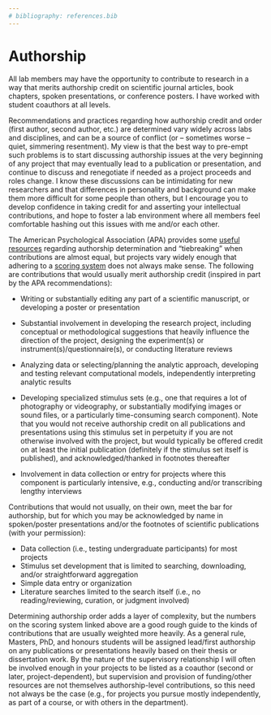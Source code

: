 ```yaml
---
# bibliography: references.bib
---
```


# Authorship

All lab members may have the opportunity to contribute to research in a way that merits authorship credit on scientific journal articles, book chapters, spoken presentations, or conference posters. I have worked with student coauthors at all levels.

Recommendations and practices regarding how authorship credit and order (first author, second author, etc.) are determined vary widely across labs and disciplines, and can be a source of conflict (or -- sometimes worse -- quiet, simmering resentment). My view is that the best way to pre-empt such problems is to start discussing authorship issues at the very beginning of any project that may eventually lead to a publication or presentation, and continue to discuss and renegotiate if needed as a project proceeds and roles change. I know these discussions can be intimidating for new researchers and that differences in personality and background can make them more difficult for some people than others, but I encourage you to develop confidence in taking credit for and asserting your intellectual contributions, and hope to foster a lab environment where all members feel comfortable hashing out this issues with me and/or each other.

The American Psychological Association (APA) provides some [useful resources](https://www.apa.org/science/leadership/students/authorship-paper.aspx) regarding authorship determination and "tiebreaking" when contributions are almost equal, but projects vary widely enough that adhering to a [scoring system](https://www.apa.org/science/leadership/students/authorship-determination-scorecard.pdf) does not always make sense. The following are contributions that would usually merit authorship credit (inspired in part by the APA recommendations):

-   Writing or substantially editing any part of a scientific manuscript, or developing a poster or presentation

-   Substantial involvement in developing the research project, including conceptual or methodological suggestions that heavily influence the direction of the project, designing the experiment(s) or instrument(s)/questionnaire(s), or conducting literature reviews

-   Analyzing data or selecting/planning the analytic approach, developing and testing relevant computational models, independently interpreting analytic results

-   Developing specialized stimulus sets (e.g., one that requires a lot of photography or videography, or substantially modifying images or sound files, or a particularly time-consuming search component). Note that you would not receive authorship credit on all publications and presentations using this stimulus set in perpetuity if you are not otherwise involved with the project, but would typically be offered credit on at least the initial publication (definitely if the stimulus set itself is published), and acknowledged/thanked in footnotes thereafter

-   Involvement in data collection or entry for projects where this component is particularly intensive, e.g., conducting and/or transcribing lengthy interviews

Contributions that would not usually, on their own, meet the bar for authorship, but for which you may be acknowledged by name in spoken/poster presentations and/or the footnotes of scientific publications (with your permission):

-   Data collection (i.e., testing undergraduate participants) for most projects
-   Stimulus set development that is limited to searching, downloading, and/or straightforward aggregation
-   Simple data entry or organization
-   Literature searches limited to the search itself (i.e., no reading/reviewing, curation, or judgment involved)

Determining authorship order adds a layer of complexity, but the numbers on the scoring system linked above are a good rough guide to the kinds of contributions that are usually weighted more heavily. As a general rule, Masters, PhD, and honours students will be assigned lead/first authorship on any publications or presentations heavily based on their thesis or dissertation work. By the nature of the supervisory relationship I will often be involved enough in your projects to be listed as a coauthor (second or later, project-dependent), but supervision and provision of funding/other resources are not themselves authorship-level contributions, so this need not always be the case (e.g., for projects you pursue mostly independently, as part of a course, or with others in the department).
